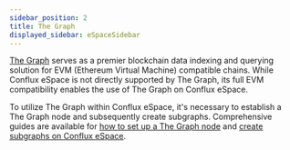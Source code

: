 ```yaml
---
sidebar_position: 2
title: The Graph
displayed_sidebar: eSpaceSidebar
---
```


[The Graph](https://thegraph.com/) serves as a premier blockchain data indexing and querying solution for EVM (Ethereum Virtual Machine) compatible chains. While Conflux eSpace is not directly supported by The Graph, its full EVM compatibility enables the use of The Graph on Conflux eSpace.

To utilize The Graph within Conflux eSpace, it's necessary to establish a The Graph node and subsequently create subgraphs. Comprehensive guides are available for [how to set up a The Graph node](./setup-graph-node.md) and [create subgraphs on Conflux eSpace](./create-subgraphs.md).